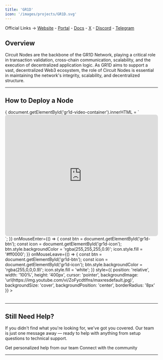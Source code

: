 ```yaml
---
title: 'GR1D'
icon: '/images/projects/GR1D.svg'
---
```


Official Links → [Website](https://gr1d.network/) - [Portal](https://run.gr1d.network/) - [Docs](https://docs.icn.global/) - [X](https://x.com/ICN_Protocol) - [Discord](https://discord.gg/gr1dnetwork) - [Telegram](https://t.me/gr1dnetwork)

## Overview

Circuit Nodes are the backbone of the GR1D Network, playing a critical role in transaction validation, cross-chain communication, scalability, and the execution of decentralized application logic. As GR1D aims to support a vast, decentralized Web3 ecosystem, the role of Circuit Nodes is essential in maintaining the network's integrity, scalability, and decentralized structure.

---
## How to Deploy a Node
<Frame caption="">
  <div id="gr1d-video-container" style={{position: 'relative', width: '100%', height: '400px'}}>
    <div 
      onClick={() => {
        document.getElementById('gr1d-video-container').innerHTML = `
          <iframe width="100%" height="400" src="https://www.youtube.com/embed/ZoFycdtlfns?autoplay=1&mute=1&rel=0" 
                  frameBorder="0" allowFullScreen allow="autoplay; encrypted-media" style="border-radius: 8px;"></iframe>
        `;
      }}
      onMouseEnter={() => {
        const btn = document.getElementById('gr1d-btn');
        const icon = document.getElementById('gr1d-icon');
        btn.style.backgroundColor = 'rgba(255,255,255,0.9)';
        icon.style.fill = '#ff0000';
      }}
      onMouseLeave={() => {
        const btn = document.getElementById('gr1d-btn');
        const icon = document.getElementById('gr1d-icon');
        btn.style.backgroundColor = 'rgba(255,0,0,0.9)';
        icon.style.fill = 'white';
      }}
      style={{
        position: 'relative', width: '100%', height: '400px', cursor: 'pointer',
        backgroundImage: 'url(https://img.youtube.com/vi/ZoFycdtlfns/maxresdefault.jpg)',
        backgroundSize: 'cover', backgroundPosition: 'center', borderRadius: '8px'
      }}
    >
      <div id="gr1d-btn" style={{
        position: 'absolute', bottom: '16px', right: '16px', width: '50px', height: '50px',
        backgroundColor: 'rgba(255,0,0,0.9)', borderRadius: '50%', display: 'flex',
        alignItems: 'center', justifyContent: 'center', transition: 'all 0.2s ease', pointerEvents: 'none'
      }}>
        <svg id="gr1d-icon" width="20" height="20" viewBox="0 0 24 24" fill="white">
          <path d="M8 5v14l11-7z"/>
        </svg>
      </div>
    </div>
  </div>
</Frame>

---

## Still Need Help?

If you didn't find what you're looking for, we've got you covered. Our team is just one message away — ready to help with anything from setup questions to technical support.

<CardGroup cols={2}>
  <Card title="Open Support Ticket" icon="rectangle-stack" href="https://discord.com/channels/1217243890352914552/1220638161407836241">
    Get personalized help from our team
  </Card>
  <Card title="Join Discord" icon="message-circle" href="https://discord.com/invite/JDkD4EaqcZ">
    Connect with the community
  </Card>
</CardGroup>

--- 